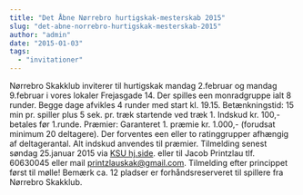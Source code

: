 ```yaml
---
title: "Det Åbne Nørrebro hurtigskak-mesterskab 2015"
slug: "det-abne-norrebro-hurtigskak-mesterskab-2015"
author: "admin"
date: "2015-01-03"
tags: 
  - "invitationer"
---
```


Nørrebro Skakklub inviterer til hurtigskak mandag 2.februar og mandag 9.februar i vores lokaler Frejasgade 14. Der spilles een monradgruppe ialt 8 runder. Begge dage afvikles 4 runder med start kl. 19.15. Betænkningstid: 15 min pr. spiller plus 5 sek. pr. træk startende ved træk 1. Indskud kr. 100,- betales før 1.runde. Præmier: Garanteret 1. præmie kr. 1.000,- (forudsat minimum 20 deltagere). Der forventes een eller to ratinggrupper afhængig af deltagerantal. Alt indskud anvendes til præmier. Tilmelding senest søndag 25.januar 2015 via [KSU hj.side](http://ksu.dk/kalender/dotnet/viskalender.aspx?id=1437). eller til Jacob Printzlau tlf. 60630045 eller mail printzlauskak@gmail.com. Tilmelding efter princippet først til mølle! Bemærk ca. 12 pladser er forhåndsreserveret til spillere fra Nørrebro Skakklub.
